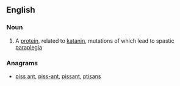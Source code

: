 ==English==

===Noun===
{{en-noun|-}}

# {{lb|en|protein}} A [[protein]], related to [[katanin]], mutations of which lead to spastic [[paraplegia]]

===Anagrams===
* [[piss ant#English|piss ant]], [[piss-ant#English|piss-ant]], [[pissant#English|pissant]], [[ptisans#English|ptisans]]